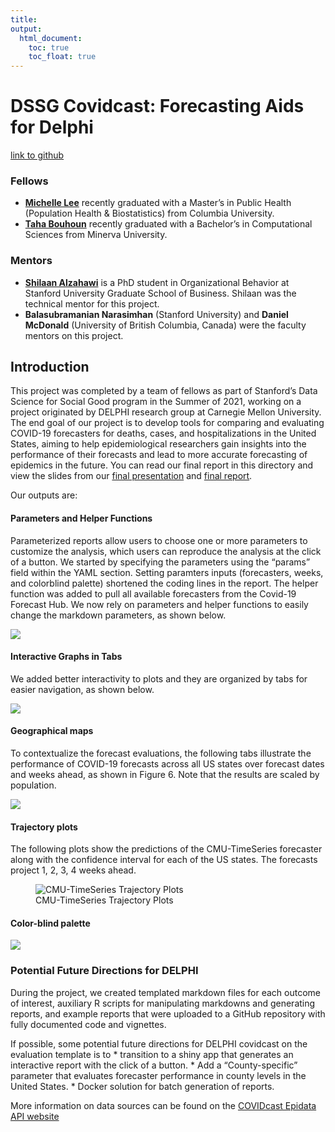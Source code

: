 ```yaml
---
title: 
output: 
  html_document:
    toc: true
    toc_float: true
---
```

# DSSG Covidcast: Forecasting Aids for Delphi
[link to github](https://github.com/StanfordDataScience/dssg_covidcast)

### Fellows 
* **[Michelle Lee](https://mjl2241.github.io/hi/)** recently graduated with a Master’s in Public Health (Population Health & Biostatistics) from Columbia University.
* **[Taha Bouhoun](https://github.com/Tahahaha7)** recently graduated with a Bachelor's in Computational Sciences from Minerva University. 

### Mentors
* **[Shilaan Alzahawi](https://shilaan.rbind.io)** is a PhD student in Organizational Behavior at Stanford University Graduate School of Business. Shilaan was the technical mentor for this project.
* **Balasubramanian Narasimhan** (Stanford University) and **Daniel McDonald** (University of British Columbia, Canada) were the faculty mentors on this project. 

## Introduction

This project was completed by a team of fellows as part of Stanford's Data Science for Social Good program in the Summer of 2021, working on a project originated by DELPHI research group at Carnegie Mellon University. The end goal of our project is to develop tools for comparing and evaluating COVID-19 forecasters for deaths, cases, and hospitalizations in the United States, aiming to help epidemiological researchers gain insights into the performance of their forecasts and lead to more accurate forecasting of epidemics in the future. You can read our final report in this directory and view the slides from our [final presentation](https://github.com/StanfordDataScience/dssg_covidcast/raw/main/Final_Presentation.pdf) and [final report](https://github.com/StanfordDataScience/dssg_covidcast/blob/main/Final_Report.pdf). 

Our outputs are: 

#### Parameters and Helper Functions 

Parameterized reports allow users to choose one or more parameters to customize the analysis, which users can reproduce the analysis at the click of a button. We started by specifying the parameters using the “params” field within the YAML section. Setting paramters inputs (forecasters, weeks, and colorblind palette) shortened the coding lines in the report.  The helper function was added to pull all available forecasters from the Covid-19 Forecast Hub. We now rely on parameters and helper functions to easily change the markdown parameters, as shown below.

![](dssg/parameter.png)

#### Interactive Graphs in Tabs

We added better interactivity to plots and they are organized by tabs for easier navigation, as shown below.

![](dssg/graphs.png)

#### Geographical maps
 
To contextualize the forecast evaluations, the following tabs illustrate the performance of COVID-19 forecasts across all US states over forecast dates and weeks ahead, as shown in Figure 6. Note that the results are scaled by population.

![](dssg/maps.png)

#### Trajectory plots

The following plots show the predictions of the CMU-TimeSeries forecaster along with the confidence interval for each of the US states. The forecasts project 1, 2, 3, 4 weeks ahead.

![CMU-TimeSeries Trajectory Plots](dssg/trajectory.png)

#### Color-blind palette 

![](dssg/colorblind.png)

### Potential Future Directions for DELPHI

During the project, we created templated markdown files for each outcome of interest, auxiliary R scripts for manipulating markdowns and generating reports, and example reports that were uploaded to a GitHub repository with fully documented code and vignettes. 

If possible, some potential future directions for DELPHI covidcast on the evaluation template is to 
* transition to a  shiny app that generates an interactive report with the click of a button.
* Add a “County-specific” parameter that evaluates forecaster performance in county levels in the United States.
* Docker solution for batch generation of reports. 

More information on data sources can be found on the [COVIDcast Epidata API website](https://cmu-delphi.github.io/delphi-epidata/api/covidcast-signals/indicator-combination.html#compositional-signals-confirmed-cases-and-deaths)

